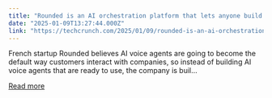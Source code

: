 ```yaml
---
title: "Rounded is an AI orchestration platform that lets anyone build an AI voice agent"
date: "2025-01-09T13:27:44.000Z"
link: "https://techcrunch.com/2025/01/09/rounded-is-an-ai-orchestration-platform-that-lets-anyone-build-an-ai-voice-agent/"
---
```


French startup Rounded believes AI voice agents are going to become the default way customers interact with companies, so instead of building AI voice agents that are ready to use, the company is buil...

[Read more](https://techcrunch.com/2025/01/09/rounded-is-an-ai-orchestration-platform-that-lets-anyone-build-an-ai-voice-agent/)
